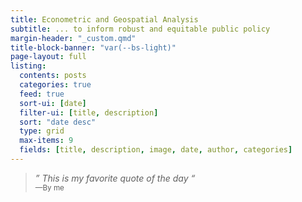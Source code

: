 ```yaml
---
title: Econometric and Geospatial Analysis
subtitle: ... to inform robust and equitable public policy
margin-header: "_custom.qmd"
title-block-banner: "var(--bs-light)"
page-layout: full
listing:
  contents: posts
  categories: true
  feed: true
  sort-ui: [date]
  filter-ui: [title, description]
  sort: "date desc"
  type: grid
  max-items: 9
  fields: [title, description, image, date, author, categories]
---
```


> *" This is my favorite quote of the day "*\
  <small class="text-muted"> ---By me </small>
